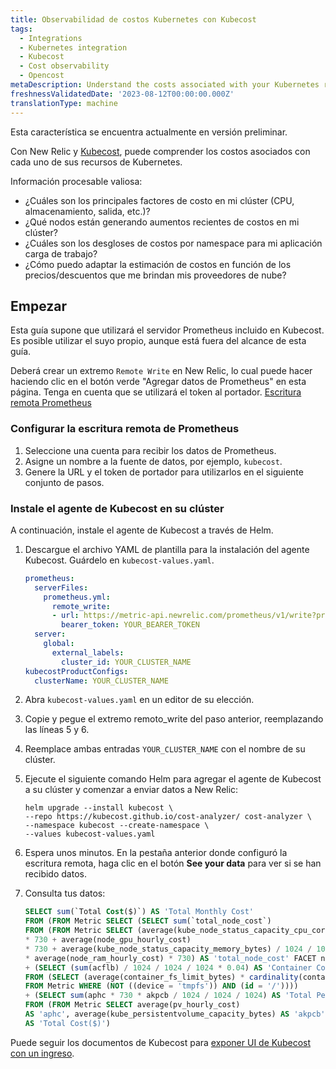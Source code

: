 ```yaml
---
title: Observabilidad de costos Kubernetes con Kubecost
tags:
  - Integrations
  - Kubernetes integration
  - Kubecost
  - Cost observability
  - Opencost
metaDescription: Understand the costs associated with your Kubernetes resources
freshnessValidatedDate: '2023-08-12T00:00:00.000Z'
translationType: machine
---
```


<Callout title="Avance">
  Esta característica se encuentra actualmente en versión preliminar.
</Callout>

Con New Relic y [Kubecost](https://kubecost.github.io/cost-analyzer/), puede comprender los costos asociados con cada uno de sus recursos de Kubernetes.

Información procesable valiosa:

* ¿Cuáles son los principales factores de costo en mi clúster (CPU, almacenamiento, salida, etc.)?
* ¿Qué nodos están generando aumentos recientes de costos en mi clúster?
* ¿Cuáles son los desgloses de costos por namespace para mi aplicación carga de trabajo?
* ¿Cómo puedo adaptar la estimación de costos en función de los precios/descuentos que me brindan mis proveedores de nube?

## Empezar

Esta guía supone que utilizará el servidor Prometheus incluido en Kubecost. Es posible utilizar el suyo propio, aunque está fuera del alcance de esta guía.

Deberá crear un extremo `Remote Write` en New Relic, lo cual puede hacer haciendo clic en el botón verde "Agregar datos de Prometheus" en esta página. Tenga en cuenta que se utilizará el token al portador. [Escritura remota Prometheus](/docs/infrastructure/prometheus-integrations/install-configure-remote-write/set-your-prometheus-remote-write-integration/)

### Configurar la escritura remota de Prometheus

1. Seleccione una cuenta para recibir los datos de Prometheus.
2. Asigne un nombre a la fuente de datos, por ejemplo, `kubecost`.
3. Genere la URL y el token de portador para utilizarlos en el siguiente conjunto de pasos.

### Instale el agente de Kubecost en su clúster

A continuación, instale el agente de Kubecost a través de Helm.

1. Descargue el archivo YAML de plantilla para la instalación del agente Kubecost. Guárdelo en `kubecost-values.yaml`.

   ```yaml
   prometheus:
     serverFiles:
       prometheus.yml:
         remote_write:
         - url: https://metric-api.newrelic.com/prometheus/v1/write?prometheus_server=YOUR_CLUSTER_NAME
           bearer_token: YOUR_BEARER_TOKEN
     server:
       global:
         external_labels:
           cluster_id: YOUR_CLUSTER_NAME
   kubecostProductConfigs:
     clusterName: YOUR_CLUSTER_NAME
   ```

2. Abra `kubecost-values.yaml` en un editor de su elección.

3. Copie y pegue el extremo remoto_write del paso anterior, reemplazando las líneas 5 y 6.

4. Reemplace ambas entradas `YOUR_CLUSTER_NAME` con el nombre de su clúster.

5. Ejecute el siguiente comando Helm para agregar el agente de Kubecost a su clúster y comenzar a enviar datos a New Relic:

   ```shell
   helm upgrade --install kubecost \
   --repo https://kubecost.github.io/cost-analyzer/ cost-analyzer \
   --namespace kubecost --create-namespace \
   --values kubecost-values.yaml
   ```

6. Espera unos minutos. En la pestaña anterior donde configuró la escritura remota, haga clic en el botón <DNT>**See your data**</DNT> para ver si se han recibido datos.

7. Consulta tus datos:

   ```sql
   SELECT sum(`Total Cost($)`) AS 'Total Monthly Cost'
   FROM (FROM Metric SELECT (SELECT sum(`total_node_cost`)
   FROM (FROM Metric SELECT (average(kube_node_status_capacity_cpu_cores) * average(node_cpu_hourly_cost)
   * 730 + average(node_gpu_hourly_cost)
   * 730 + average(kube_node_status_capacity_memory_bytes) / 1024 / 1024 / 1024
   * average(node_ram_hourly_cost) * 730) AS 'total_node_cost' FACET node))
   + (SELECT (sum(acflb) / 1024 / 1024 / 1024 * 0.04) AS 'Container Cost($)'
   FROM (SELECT (average(container_fs_limit_bytes) * cardinality(container_fs_limit_bytes)) AS 'acflb'
   FROM Metric WHERE (NOT ((device = 'tmpfs')) AND (id = '/'))))
   + (SELECT sum(aphc * 730 * akpcb / 1024 / 1024 / 1024) AS 'Total Persistent Volume Cost($)'
   FROM (FROM Metric SELECT average(pv_hourly_cost)
   AS 'aphc', average(kube_persistentvolume_capacity_bytes) AS 'akpcb' FACET persistentvolume, instance))
   AS 'Total Cost($)')
   ```

Puede seguir los documentos de Kubecost para [exponer UI de Kubecost con un ingreso](https://docs.kubecost.com/install-and-configure/install/ingress-examples).
